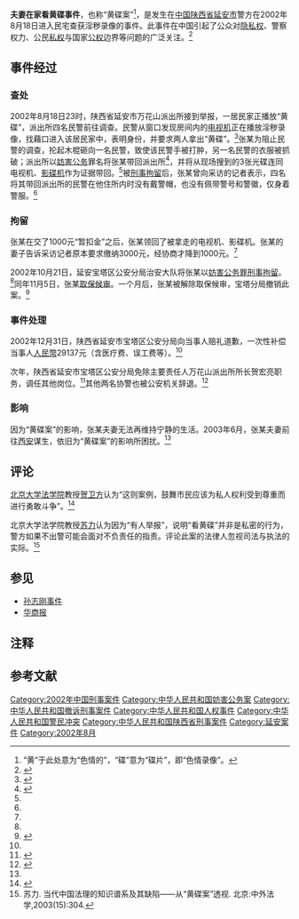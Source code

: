 '''夫妻在家看黄碟事件'''，也称“黄碟案”<ref group=註>“黄”于此处意为“色情的”，“碟”意为“碟片”，即“色情录像”。</ref>，是发生在[[中国|中国]][[陕西省|陕西省]][[延安市|延安市]]警方在2002年8月18日进入民宅查获淫秽录像的事件。此事件在中国引起了公众对[[隐私权|隐私权]]、警察权力、公民[[私权|私权]]与国家[[公权|公权]]边界等问题的广泛关注。<ref>{{Cite web |url= http://news.sina.com.cn/s/2003-01-05/0921862639.shtml |title= 夫妻家中看黄碟事件：公民权利终于得到保护 |author=  |date= 2003年1月5日 |publisher= 新浪网 |language= zh-hans |accessdate= 2013年10月10日 |quote=  |archive-date= 2014年3月6日 |archive-url= https://web.archive.org/web/20140306054026/http://news.sina.com.cn/s/2003-01-05/0921862639.shtml |dead-url= no }}</ref>

==事件经过==
===查处===
2002年8月18日23时，陕西省延安市万花山派出所接到举报，一居民家正播放“黄碟”，派出所四名民警前往调查。民警从窗口发现房间内的[[电视机|电视机]]正在播放淫秽录像，找藉口进入该居民家中，表明身份，并要求两人拿出“黄碟”。<ref name=first>{{Cite web |url= http://hsb.hsw.cn/gb/newsdzb/2002-08/20/2002-08-20-04shxw5.htm |title= 家中看黄碟民警上门查 |author=  |date= 2002-08-20 |publisher= 华商网 |language= zh-hans |accessdate= 2013年10月10日 |quote=  |archive-date= 2014-08-19 |archive-url= https://web.archive.org/web/20140819090540/http://hsb.hsw.cn/gb/newsdzb/2002-08/20/2002-08-20-04shxw5.htm |dead-url= no }}</ref>张某为阻止民警的调查，抡起木棍砸向一名民警，致使该民警手被打肿，另一名民警的衣服被抓破；派出所以[[妨害公务|妨害公务]]罪名将张某带回派出所<ref name=hsw1025>{{Cite web |url= http://hsb.hsw.cn/gb/newsdzb/2002-10/25/2002-10-25-26fzzk1.htm |title= 家中看黄碟 丈夫被刑拘 |author= 斌摄 |date= 2002-10-25 |publisher= 华商报 |language= zh-hans |accessdate= 2013年10月10日 |quote=  |archive-date= 2014-08-19 |archive-url= https://web.archive.org/web/20140819085945/http://hsb.hsw.cn/gb/newsdzb/2002-10/25/2002-10-25-26fzzk1.htm |dead-url= no }}</ref>，并将从现场搜到的3张光碟连同电视机、[[影碟机|影碟机]]作为证据带回。<ref name=first/>被[[刑事拘留|刑事拘留]]后，张某曾向采访的记者表示，四名将其带回派出所的民警在他住所内时没有戴警帽，也没有佩带警号和警徽，仅身着警服。<ref name=hsw1025/>

===拘留===
张某在交了1000元“暂扣金”之后，张某领回了被拿走的电视机、影碟机。张某的妻子告诉采访记者原本要求缴纳3000元，经协商才降到1000元。<ref name=hsw1025/>

2002年10月21日，延安宝塔区公安分局治安大队将张某以[[妨害公务罪|妨害公务罪]][[刑事拘留|刑事拘留]]。<ref name=hsw1025/>同年11月5日，张某[[取保候审|取保候审]]。一个月后，张某被解除取保候审，宝塔分局撤销此案。<ref name=29000yuan>{{Cite web |url= http://hsb.hsw.cn/gb/newsdzb/2003-01/01/2003-01-01-01yw4.htm |title= “看黄碟”夫妇获赔两万九 |author= 小斌 |date= 2003-01-01 |publisher=华商网  |language= zh-hans |accessdate= 2013年10月10日 |quote=  }}</ref>

===事件处理===
2002年12月31日，陕西省延安市宝塔区公安分局向当事人赔礼道歉，一次性补偿当事人[[人民幣|人民幣]]29137元（含医疗费、误工费等）。<ref name=29000yuan/>

次年，陕西省延安市宝塔区公安分局免除主要责任人万花山派出所所长贺宏亮职务，调任其他岗位。<ref>{{Cite web|url=http://law.eastday.com/epublish/gb/paper4/5/class000400001/hwz598224.htm|title="夫妻看黄碟"最终结案:当地派出所所长被免职|author=|date=2003-01-15|publisher=东方法治|language=zh-hans|accessdate=2013年10月10日|quote=|deadurl=yes|archiveurl=https://web.archive.org/web/20131013052725/http://law.eastday.com/epublish/gb/paper4/5/class000400001/hwz598224.htm|archivedate=2013年10月13日}}</ref>其他两名协警也被公安机关辞退。<ref name=after>{{Cite web |url= http://www.hsw.cn/news/2006-12/17/content_5976918.htm |title= 延安小夫妻在家看黄碟被抓续：生活几陷绝境(图) |author=  |date= 2006年12月17日 |publisher= 华商网 |language= zh-hans |accessdate= 2013年10月12日 |quote=  |archive-date= 2013年10月13日 |archive-url= https://web.archive.org/web/20131013140252/http://www.hsw.cn/news/2006-12/17/content_5976918.htm |dead-url= no }}</ref>

===影响===
因为“黄碟案”的影响，张某夫妻无法再维持宁静的生活。2003年6月，张某夫妻前往[[西安|西安]]谋生，依旧为“黄碟案”的影响所困扰。<ref name=after/>

==评论==
[[北京大学法学院|北京大学法学院]]教授[[贺卫方|贺卫方]]认为“这则案例，鼓舞市民应该为私人权利受到尊重而进行勇敢斗争”。<ref>{{Cite web |url= http://news.sina.com.cn/c/2007-11-13/011112889894s.shtml |title= 在家看黄碟是私人权利 |author=  |date= 2007年11月13日 |publisher= 新浪网/南方都市报 |language= zh-hans |accessdate= 2013年10月12日 |quote=  |archive-date= 2013年10月12日 |archive-url= https://web.archive.org/web/20131012214932/http://news.sina.com.cn/c/2007-11-13/011112889894s.shtml |dead-url= no }}</ref>

北京大学法学院教授[[朱苏力|苏力]]认为因为“有人举报”，说明“看黄碟”并非是私密的行为，警方如果不出警可能会面对不负责任的指责。评论此案的法律人忽视司法与执法的实际。<ref>苏力. 当代中国法理的知识谱系及其缺陷——从“黄碟案”透视. 北京:中外法学,2003(15):304.</ref>

==参见==
*[[孙志刚事件|孙志刚事件]]
*[[华商报_(陕西)|华商报]]

== 注释 ==
{{NoteFoot}}

== 参考文献 ==
{{Reflist}}

[[Category:2002年中国刑事案件|Category:2002年中国刑事案件]]
[[Category:中华人民共和国妨害公务案|Category:中华人民共和国妨害公务案]]
[[Category:中华人民共和国撤诉刑事案件|Category:中华人民共和国撤诉刑事案件]]
[[Category:中华人民共和国人权事件|Category:中华人民共和国人权事件]]
[[Category:中华人民共和国警民冲突|Category:中华人民共和国警民冲突]]
[[Category:中华人民共和国陕西省刑事案件|Category:中华人民共和国陕西省刑事案件]]
[[Category:延安案件|Category:延安案件]]
[[Category:2002年8月|Category:2002年8月]]